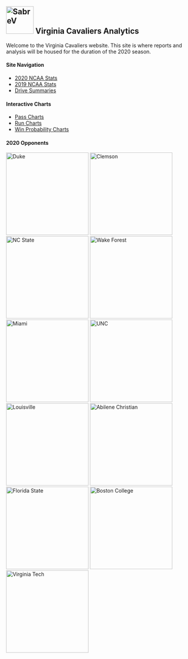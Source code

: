<br>  


## <img width="75" alt="SabreV " src="pictures/UVA.png"> **Virginia Cavaliers Analytics** 

Welcome to the Virginia Cavaliers website. This site is where reports and analysis will be housed for the duration of the 2020 season. 
<br>
 

#### **Site Navigation**  
* [2020 NCAA Stats](stat_tables_2020.html)
* [2019 NCAA Stats](stat_spreadsheet_2019new.html)
* [Drive Summaries](drive_stats.html)
<br>  

#### **Interactive Charts**  
* [Pass Charts](https://alexcstern.shinyapps.io/pass_charts/){target="_blank"}
* [Run Charts](https://alexcstern.shinyapps.io/run_sonars/){target="_blank"}
* [Win Probability Charts](https://alexcstern.shinyapps.io/win_prob_website/){target="_blank"}
<br>  
 
  
#### **2020 Opponents**

<img width="225" alt="Duke" src="pictures/duke2.png">
<img width="225" alt="Clemson" src="pictures/Clemson2.png">
<img width="225" alt="NC State" src="pictures/nsstate.png">
<img width="225" alt="Wake Forest" src="pictures/wake.png">
<img width="225" alt="Miami" src="pictures/miami.png">
<img width="225" alt="UNC" src="pictures/UNC.png">
<img width="225" alt="Louisville" src="pictures/louisville.png">
<img width="225" alt="Abilene Christian" src="pictures/acu.png">
<img width="225" alt="Florida State" src="pictures/fsu.png">
<img width="225" alt="Boston College" src="pictures/bc.png">
<img width="225" alt="Virginia Tech" src="pictures/VT.png">